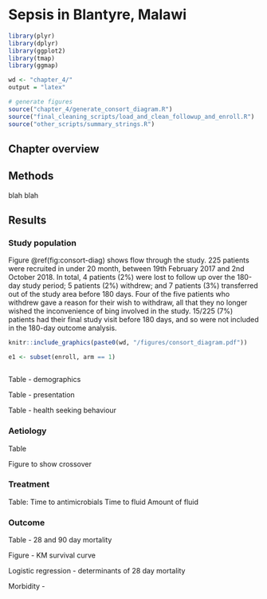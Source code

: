 # Sepsis in Blantyre, Malawi
 
```r

library(plyr)
library(dplyr)
library(ggplot2)
library(tmap)
library(ggmap)

wd <- "chapter_4/"
output = "latex"

# generate figures
source("chapter_4/generate_consort_diagram.R")
source("final_cleaning_scripts/load_and_clean_followup_and_enroll.R")
source("other_scripts/summary_strings.R")

```

## Chapter overview

## Methods

blah blah



## Results

### Study population

Figure \@ref(fig:consort-diag) shows flow through the study. 225 patients were recruited in under 20 month, between 19th February 2017 and 2nd October 2018. In total, 4 patients (2%) were lost to follow up over the 180-day study period; 5 patients (2%) withdrew; and 7 patients (3%) transferred out of the study area before 180 days. Four of the five patients who withdrew gave a reason for their wish to withdraw, all that they no longer wished the inconvenience of bing involved in the study. 15/225 (7%) patients had their final study visit before 180 days, and so were not included in the 180-day outcome analysis.

```r

knitr::include_graphics(paste0(wd, "/figures/consort_diagram.pdf"))

```

```r

e1 <- subset(enroll, arm == 1)



```


Table - demographics

Table - presentation

Table - health seeking behaviour

### Aetiology

Table

Figure to show crossover

### Treatment

Table:
Time to antimicrobials
Time to fluid
Amount of fluid

### Outcome

Table - 28 and 90 day mortality

Figure - KM survival curve

Logistic regression - determinants of 28 day mortality

Morbidity - 

